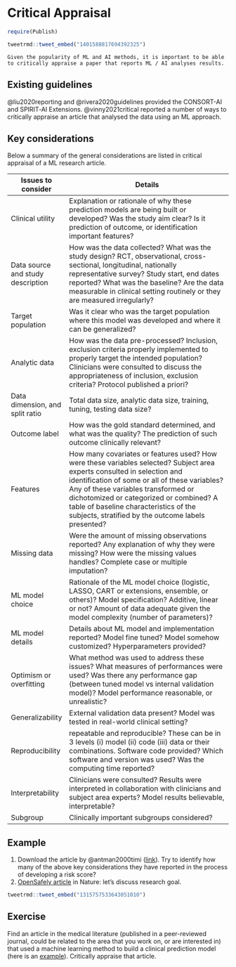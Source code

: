 # Critical Appraisal

```r
require(Publish)
```

```r
tweetrmd::tweet_embed("1401588817694392325")
``` 



```block
Given the popularity of ML and AI methods, it is important to be able to critically appraise a paper that reports ML / AI analyses results.
```

## Existing guidelines

@liu2020reporting and @rivera2020guidelines provided the CONSORT-AI and SPIRIT‑AI Extensions. @vinny2021critical reported a number of ways to critically appraise an article that analysed the data using an ML approach. 

## Key considerations

Below a summary of the general considerations are listed in critical appraisal
of a ML research article. 

| Issues to consider | Details |
|-|---|
| Clinical utility | Explanation or rationale of why these prediction models are being built or developed? Was the study aim clear? Is it prediction of outcome, or identification important features? |
| Data source and study description | How was the data collected? What was the study design? RCT, observational, cross-sectional, longitudinal, nationally representative survey? Study start, end dates reported? What was the baseline? Are the data measurable in clinical setting routinely or they are measured irregularly? |
| Target population | Was it clear who was the target population where this model was developed and where it can be generalized?  |
| Analytic data | How was the data pre-processed? Inclusion, exclusion criteria properly implemented to properly target the intended population? Clinicians were consulted to discuss the appropriateness of inclusion, exclusion criteria? Protocol published a priori? |
| Data dimension, and split ratio | Total data size, analytic data size, training, tuning, testing data size?  |
| Outcome label | How was the gold standard determined, and what was the quality? The prediction of such outcome clinically relevant? |
| Features | How many covariates or features used? How were these variables selected? Subject area experts consulted in selection and identification of some or all of these variables? Any of these variables transformed or dichotomized or categorized or combined? A table of baseline characteristics of the subjects, stratified by the outcome labels presented? |
| Missing data | Were the amount of missing observations reported? Any explanation of why they were missing? How were the missing values handles? Complete case or multiple imputation? |
| ML model choice | Rationale of the ML model choice (logistic, LASSO, CART or extensions, ensemble, or others)? Model specification? Additive, linear or not? Amount of data adequate given the model complexity (number of parameters)?  |
| ML model details | Details about ML model and implementation reported? Model fine tuned? Model somehow customized? Hyperparameters provided? |
| Optimism or overfitting | What method was used to address these issues? What measures of performances were used? Was there any performance gap (between tuned model vs internal validation model)? Model performance reasonable, or unrealistic? |
| Generalizability | External validation data present? Model was tested in real-world clinical setting?  |
| Reproducibility | repeatable and reproducible? These can be in 3 levels (i) model (ii) code (iii) data or their combinations. Software code provided? Which software and version was used? Was the computing time reported? |
| Interpretability | Clinicians were consulted? Results were interpreted in collaboration with clinicians and subject area experts? Model results believable, interpretable? |
| Subgroup | Clinically important subgroups considered? |

## Example

1. Download the article by @antman2000timi ([link](https://jamanetwork.com/journals/jama/articlepdf/192996/JOC00458.pdf)). Try to identify how many of the above key considerations they have reported in the process of developing a risk score?
2. [OpenSafely article](https://www.nature.com/articles/s41586-020-2521-4) in Nature: let's discuss research goal.

```r
tweetrmd::tweet_embed("1315757533643051010")
``` 

## Exercise 

Find an article in the medical literature (published in a peer-reviewed journal, could be related to the area that you work on, or are interested in) that used a machine learning method to build a clinical prediction model (here is an [example](https://www.google.com/search?q=machine+learning+clinical+prediction+model+tuberculosis)). Critically appraise that article.
